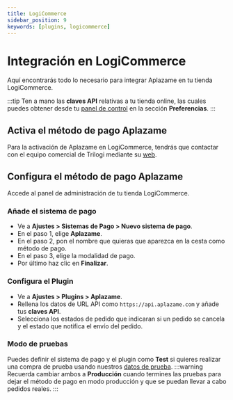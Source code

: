 ```yaml
---
title: LogiCommerce
sidebar_position: 9
keywords: [plugins, logicommerce]
---
```

# Integración en LogiCommerce
Aquí encontrarás todo lo necesario para integrar Aplazame en tu tienda LogiCommerce.

:::tip
  Ten a mano las **claves API** relativas a tu tienda online, las cuales puedes obtener desde tu [panel de control](https://vendors.aplazame.com/) en la sección **Preferencias**.
:::

## Activa el método de pago Aplazame
Para la activación de Aplazame en LogiCommerce, tendrás que contactar con el equipo comercial de Trilogi mediante su [web](www.logicommerce.com).

## Configura el método de pago Aplazame
Accede al panel de administración de tu tienda LogiCommerce.

### Añade el sistema de pago
- Ve a **Ajustes > Sistemas de Pago > Nuevo sistema de pago**.
- En el paso 1, elige **Aplazame**.
- En el paso 2, pon el nombre que quieras que aparezca en la cesta como método de pago.
- En el paso 3, elige la modalidad de pago.
- Por último haz clic en **Finalizar**.

### Configura el Plugin
- Ve a **Ajustes > Plugins > Aplazame**.
- Rellena los datos de URL API como `https://api.aplazame.com` y añade tus **claves API**.
- Selecciona los estados de pedido que indicaran si un pedido se cancela y el estado que notifica el envío del pedido.

### Modo de pruebas
Puedes definir el sistema de pago y el plugin como **Test** si quieres realizar una compra de prueba usando nuestros [datos de prueba](../../api/test-environment/test-data/).
:::warning
  Recuerda cambiar ambos a **Producción** cuando termines las pruebas para dejar el método de pago en modo producción y que se puedan llevar a cabo pedidos reales.
:::
